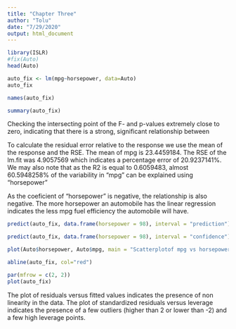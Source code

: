 ```yaml
---
title: "Chapter Three"
author: "Tolu"
date: "7/29/2020"
output: html_document
---
```

```r
library(ISLR)
#fix(Auto)
head(Auto)
```

```r
auto_fix <- lm(mpg~horsepower, data=Auto)
auto_fix
```
```r
names(auto_fix)
```

```r
summary(auto_fix)
```
Checking the intersecting point of the F- and p-values extremely close to zero, indicating that there is a strong, significant relationship between 

To calculate the residual error relative to the response we use the mean of the response and the RSE. The mean of mpg is 23.4459184. The RSE of the lm.fit was 4.9057569 which indicates a percentage error of 20.9237141%. We may also note that as the R2 is equal to 0.6059483, almost 60.5948258% of the variability in “mpg” can be explained using “horsepower”

As the coeficient of “horsepower” is negative, the relationship is also negative. The more horsepower an automobile has the linear regression indicates the less mpg fuel efficiency the automobile will have.

```r
predict(auto_fix, data.frame(horsepower = 98), interval = "prediction")
```

```r
predict(auto_fix, data.frame(horsepower = 98), interval = "confidence")
```

```r
plot(Auto$horsepower, Auto$mpg, main = "Scatterplotof mpg vs horsepower", xlab = "horsepower", ylab = "mpg", col = "blue")
```

```r
abline(auto_fix, col="red")
```

```r
par(mfrow = c(2, 2))
plot(auto_fix)
```
The plot of residuals versus fitted values indicates the presence of non linearity in the data. The plot of standardized residuals versus leverage indicates the presence of a few outliers (higher than 2 or lower than -2) and a few high leverage points.
